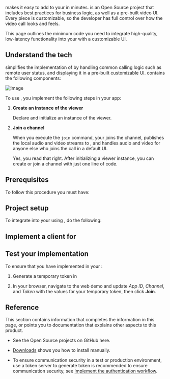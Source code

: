
<Vg k="COMPANY" /> <Vg k="vUIK" /> makes it easy to add <Vpd k="PRODUCT"/> to your <Vpl k="CLIENT" /> in minutes. <Vg k="vUIK" /> is an Open Source project that includes best practices for business logic, as well as a pre-built video UI. Every piece is customizable, so the developer has full control over how the video call looks and feels.

<NoUIKit />
<PlatformWrapper notAllowed="unity">
<PlatformWrapper notAllowed="electron">
<PlatformWrapper notAllowed="windows">
<PlatformWrapper notAllowed="unreal">

This page outlines the minimum code you need to integrate high-quality, low-latency <Vpd k="NAME"/> functionality into your <Vpl k="CLIENT" /> with a customizable UI.



## Understand the tech

<Vg k="vUIK" /> simplifies the implementation of <Vpd k="NAME"/> by handling common calling logic such as remote user status, and displaying it in a pre-built customizable UI. <Vg k="vUIK" /> contains the following components:

![Image](/images/video-sdk/video-call-uikit.png)

To use <Vg k="UIK" />, you implement the following steps in your app:

1.  **Create an instance of the viewer**

    Declare and initialize an instance of the <Vg k="UIK" /> viewer.

2.  **Join a channel**

    When you execute the `join` command, your <Vpl k="CLIENT" /> joins the channel, publishes the local audio and video streams to [<Vg k="AGORA_BACKEND" />](../overview/core-concepts#agora-sd-rtn), and handles audio and video for anyone else who joins the call in a default UI.

    Yes, you read that right. After initializing a viewer instance, you can create or join a channel with just one line of code.

## Prerequisites

To follow this procedure you must have:

<Prerequites />

## Project setup

To integrate <Vpd k="NAME"/> into your <Vpl k="CLIENT" /> using <Vg k="UIK" />, do the following:

<ProjectSetup />

## Implement a client for <Vpd k="NAME"/>

<ProjectImplement />

## Test your implementation

To ensure that you have implemented <Vpd k="NAME"/> in your <Vpl k="CLIENT" />:

1. <Link target="_blank" to = "../reference/manage-agora-account#generate-a-temporary-token">Generate a temporary token</Link> in <Vg k="CONSOLE" />

1. In your browser, navigate to the <Link target="_blank" to="{{Global.DEMO_BASIC_VIDEO_CALL_URL}}"><Vg k="COMPANY" /> web demo</Link> and update _App ID_, _Channel_, and _Token_ with the values for your temporary token, then click **Join**.
<ProjectTest />

## Reference

This section contains information that completes the information in this page, or points you to documentation that explains other aspects to this product.

<Reference />

- See the Open Source <Vg k="vUIK"/> projects on GitHub <Link target="_blank" to="{{Global.UIKIT_GH_HUB}}">here</Link>.

- [Downloads](../reference/downloads) shows you how to install <Vpd k="SDK" /> manually.

- To ensure communication security in a test or production environment, use a token server to generate token is recommended to ensure communication security, see [Implement the authentication workflow](../get-started/authentication-workflow).

</PlatformWrapper>
</PlatformWrapper>
</PlatformWrapper>
</PlatformWrapper>
